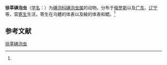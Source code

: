 {{Speciesbox
| name = 徐莘碘泡虫
| status = 
| status_system = 
| image = 
| genus = Myxobolus
| species = cheisini
| authority = (Schulman, 1962)<ref name='id9400'>{{cite web| url =http://www.bioinfo.cn/db05/BjdwSpecies.php?action=view&id=9400| title =徐莘碘泡虫| work =《中国动物物种编目数据库》| publisher =中国科学院微生物研究所| author =中国科学院动物研究所| accessdate =2009-04-16| deadurl =yes| archiveurl =https://web.archive.org/web/20160305023612/http://www.bioinfo.cn/db05/BjdwSpecies.php?action=view&id=9400| archivedate =2016-03-05}}</ref>
}}

'''徐莘碘泡虫'''（[[学名|学名]]：{{lang|la|''Myxobolus cheisini''}}）为[[碘泡科|碘泡科]][[碘泡虫属|碘泡虫属]]的动物。分布于[[俄罗斯|俄罗斯]]以及[[广东|广东]]、[[辽宁|辽宁]]等，营[[寄生|寄生]]生活，寄生在乌鳢的体表以及鲮的体表和鳃。<ref name='id9400'/>

== 参考文献 ==
{{reflist}}

{{Wikispecies|Myxobolus cheisini}}

[[Category:碘泡虫属|徐莘碘泡虫]]


{{Cnidarian-stub}}